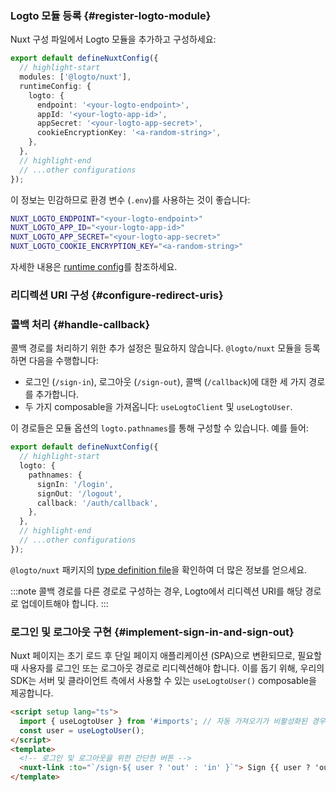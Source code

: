 
### Logto 모듈 등록 \{#register-logto-module}

Nuxt 구성 파일에서 Logto 모듈을 추가하고 구성하세요:

```ts title="nuxt.config.ts"
export default defineNuxtConfig({
  // highlight-start
  modules: ['@logto/nuxt'],
  runtimeConfig: {
    logto: {
      endpoint: '<your-logto-endpoint>',
      appId: '<your-logto-app-id>',
      appSecret: '<your-logto-app-secret>',
      cookieEncryptionKey: '<a-random-string>',
    },
  },
  // highlight-end
  // ...other configurations
});
```

이 정보는 민감하므로 환경 변수 (`.env`)를 사용하는 것이 좋습니다:

```bash title=".env"
NUXT_LOGTO_ENDPOINT="<your-logto-endpoint>"
NUXT_LOGTO_APP_ID="<your-logto-app-id>"
NUXT_LOGTO_APP_SECRET="<your-logto-app-secret>"
NUXT_LOGTO_COOKIE_ENCRYPTION_KEY="<a-random-string>"
```

자세한 내용은 [runtime config](https://nuxt.com/docs/guide/going-further/runtime-config)를 참조하세요.

### 리디렉션 URI 구성 \{#configure-redirect-uris}

<SignInFlowSummary />

<AssumingUrl />

<WebConfigureRedirectUris />

### 콜백 처리 \{#handle-callback}

콜백 경로를 처리하기 위한 추가 설정은 필요하지 않습니다. `@logto/nuxt` 모듈을 등록하면 다음을 수행합니다:

- 로그인 (`/sign-in`), 로그아웃 (`/sign-out`), 콜백 (`/callback`)에 대한 세 가지 경로를 추가합니다.
- 두 가지 composable을 가져옵니다: `useLogtoClient` 및 `useLogtoUser`.

이 경로들은 모듈 옵션의 `logto.pathnames`를 통해 구성할 수 있습니다. 예를 들어:

```ts title="nuxt.config.ts"
export default defineNuxtConfig({
  // highlight-start
  logto: {
    pathnames: {
      signIn: '/login',
      signOut: '/logout',
      callback: '/auth/callback',
    },
  },
  // highlight-end
  // ...other configurations
});
```

`@logto/nuxt` 패키지의 [type definition file](https://github.com/logto-io/js/blob/HEAD/packages/nuxt/src/runtime/utils/types.ts)을 확인하여 더 많은 정보를 얻으세요.

:::note
콜백 경로를 다른 경로로 구성하는 경우, Logto에서 리디렉션 URI를 해당 경로로 업데이트해야 합니다.
:::

### 로그인 및 로그아웃 구현 \{#implement-sign-in-and-sign-out}

Nuxt 페이지는 초기 로드 후 단일 페이지 애플리케이션 (SPA)으로 변환되므로, 필요할 때 사용자를 로그인 또는 로그아웃 경로로 리디렉션해야 합니다. 이를 돕기 위해, 우리의 SDK는 서버 및 클라이언트 측에서 사용할 수 있는 `useLogtoUser()` composable을 제공합니다.

```html title="index.vue"
<script setup lang="ts">
  import { useLogtoUser } from '#imports'; // 자동 가져오기가 비활성화된 경우 이 줄을 추가하세요
  const user = useLogtoUser();
</script>
<template>
  <!-- 로그인 및 로그아웃을 위한 간단한 버튼 -->
  <nuxt-link :to="`/sign-${ user ? 'out' : 'in' }`"> Sign {{ user ? 'out' : 'in' }} </nuxt-link>
</template>
```

<Checkpoint />
